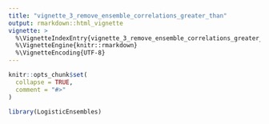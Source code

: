 ```yaml
---
title: "vignette_3_remove_ensemble_correlations_greater_than"
output: rmarkdown::html_vignette
vignette: >
  %\VignetteIndexEntry{vignette_3_remove_ensemble_correlations_greater_than}
  %\VignetteEngine{knitr::rmarkdown}
  %\VignetteEncoding{UTF-8}
---
```


```r
knitr::opts_chunk$set(
  collapse = TRUE,
  comment = "#>"
)
```

```r
library(LogisticEnsembles)
```
